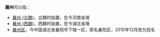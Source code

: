 '''襄州'''可以指：
*[[襄州_(北魏)|襄州 (北魏)]]，北魏时始置，在今河南省境
*[[襄州_(西魏)|襄州 (西魏)]]，西魏时始置，在今湖北省境
*[[襄州区|襄州区]]，今中国湖北省襄阳市下辖一区，原名襄阳区，2010年12月改为现名

{{Disambig|X|Cat=二字中国州名消歧义}}